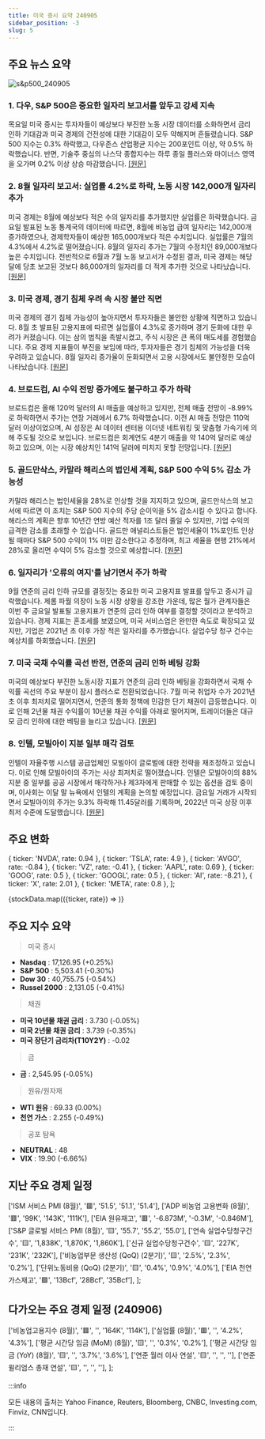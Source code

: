 ```yaml
---
title: 미국 증시 요약 240905
sidebar_position: -3
slug: 5
---
```


## 주요 뉴스 요약

![s&p500_240905](/map/240905.png)

### 1. **다우, S&P 500은 중요한 일자리 보고서를 앞두고 강세 지속**

목요일 미국 증시는 투자자들이 예상보다 부진한 노동 시장 데이터를 소화하면서 금리 인하 기대감과 미국 경제의 건전성에 대한 기대감이 모두 약해지며 흔들렸습니다. S&P 500 지수는 0.3% 하락했고, 다우존스 산업평균 지수는 200포인트 이상, 약 0.5% 하락했습니다. 반면, 기술주 중심의 나스닥 종합지수는 하루 종일 플러스와 마이너스 영역을 오가며 0.2% 이상 상승 마감했습니다. [[원문]](https://finance.yahoo.com/news/live/stock-market-today-dow-sp-500-continue-september-swoon-ahead-of-pivotal-jobs-report-200215727.html)

### 2. **8월 일자리 보고서: 실업률 4.2%로 하락, 노동 시장 142,000개 일자리 추가**

미국 경제는 8월에 예상보다 적은 수의 일자리를 추가했지만 실업률은 하락했습니다. 금요일 발표된 노동 통계국의 데이터에 따르면, 8월에 비농업 급여 일자리는 142,000개 증가하였으나, 경제학자들이 예상한 165,000개보다 적은 수치입니다. 실업률은 7월의 4.3%에서 4.2%로 떨어졌습니다. 8월의 일자리 추가는 7월의 수정치인 89,000개보다 높은 수치입니다. 전반적으로 6월과 7월 노동 보고서가 수정된 결과, 미국 경제는 해당 달에 당초 보고된 것보다 86,000개의 일자리를 더 적게 추가한 것으로 나타났습니다. [[원문]](https://finance.yahoo.com/news/august-jobs-report-set-to-be-the-pivotal-factor-in-the-size-of-the-feds-coming-interest-rate-cut-182656927.html)

### 3. **미국 경제, 경기 침체 우려 속 시장 불안 직면**

미국 경제의 경기 침체 가능성이 높아지면서 투자자들은 불안한 상황에 직면하고 있습니다. 8월 초 발표된 고용지표에 따르면 실업률이 4.3%로 증가하며 경기 둔화에 대한 우려가 커졌습니다. 이는 삼의 법칙을 촉발시켰고, 주식 시장은 큰 폭의 매도세를 경험했습니다. 주요 경제 지표들이 부진을 보임에 따라, 투자자들은 경기 침체의 가능성을 더욱 우려하고 있습니다. 8월 일자리 증가율이 둔화되면서 고용 시장에서도 불안정한 모습이 나타났습니다. [[원문]](https://www.marketwatch.com/story/markets-are-uneasy-as-a-u-s-recession-looks-more-likely-3cecca30?mod=home-page)

### 4. **브로드컴, AI 수익 전망 증가에도 불구하고 주가 하락**

브로드컴은 올해 120억 달러의 AI 매출을 예상하고 있지만, 전체 매출 전망이 -8.99%로 하락하면서 주가는 연장 거래에서 6.7% 하락했습니다. 이전 AI 매출 전망은 110억 달러 이상이었으며, AI 성장은 AI 데이터 센터용 이더넷 네트워킹 및 맞춤형 가속기에 의해 주도될 것으로 보입니다. 브로드컴은 회계연도 4분기 매출을 약 140억 달러로 예상하고 있으며, 이는 시장 예상치인 141억 달러에 미치지 못할 전망입니다. [[원문]](https://www.marketwatch.com/story/broadcom-boosts-ai-revenue-outlook-but-stock-falls-after-mixed-earnings-794b2d73?mod=home-page)

### 5. **골드만삭스, 카말라 해리스의 법인세 계획, S&P 500 수익 5% 감소 가능성**

카말라 해리스는 법인세율을 28%로 인상할 것을 지지하고 있으며, 골드만삭스의 보고서에 따르면 이 조치는 S&P 500 지수의 주당 순이익을 5% 감소시킬 수 있다고 합니다. 해리스의 계획은 향후 10년간 연방 예산 적자를 1조 달러 줄일 수 있지만, 기업 수익의 급격한 감소를 초래할 수 있습니다. 골드만 애널리스트들은 법인세율이 1%포인트 인상될 때마다 S&P 500 수익이 1% 미만 감소한다고 추정하며, 최고 세율을 현행 21%에서 28%로 올리면 수익이 5% 감소할 것으로 예상합니다. [[원문]](https://www.marketwatch.com/story/kamala-harriss-corporate-tax-plan-could-cut-s-p-500-earnings-by-5-goldman-sachs-e168b731?&mod=home-page)

### 6. **일자리가 '오류의 여지'를 남기면서 주가 하락**

9월 연준의 금리 인하 규모를 결정짓는 중요한 미국 고용지표 발표를 앞두고 증시가 급락했습니다. 제롬 파월 의장이 노동 시장 상황을 강조한 가운데, 많은 월가 관계자들은 이번 주 금요일 발표될 고용지표가 연준의 금리 인하 여부를 결정할 것이라고 분석하고 있습니다. 경제 지표는 혼조세를 보였으며, 미국 서비스업은 완만한 속도로 확장되고 있지만, 기업은 2021년 초 이후 가장 적은 일자리를 추가했습니다. 실업수당 청구 건수는 예상치를 하회했습니다. [[원문]](https://www.bloomberg.com/news/articles/2024-09-04/stock-market-today-dow-s-p-live-updates?srnd=phx-markets&embedded-checkout=true)

### 7. **미국 국채 수익률 곡선 반전, 연준의 금리 인하 베팅 강화**

미국의 예상보다 부진한 노동시장 지표가 연준의 금리 인하 베팅을 강화하면서 국채 수익률 곡선의 주요 부분이 잠시 플러스로 전환되었습니다. 7월 미국 취업자 수가 2021년 초 이후 최저치로 떨어지면서, 연준의 통화 정책에 민감한 단기 채권이 급등했습니다. 이로 인해 2년물 채권 수익률이 10년물 채권 수익률 아래로 떨어지며, 트레이더들은 대규모 금리 인하에 대한 베팅을 늘리고 있습니다. [[원문]](https://www.bloomberg.com/news/articles/2024-09-04/us-yield-curve-disinverts-as-soft-labor-data-fuels-fed-cut-bets?srnd=phx-markets&embedded-checkout=true)

### 8. **인텔, 모빌아이 지분 일부 매각 검토**

인텔이 자율주행 시스템 공급업체인 모빌아이 글로벌에 대한 전략을 재조정하고 있습니다. 이로 인해 모빌아이의 주가는 사상 최저치로 떨어졌습니다. 인텔은 모빌아이의 88% 지분 중 일부를 공공 시장에서 매각하거나 제3자에게 판매할 수 있는 옵션을 검토 중이며, 이사회는 이달 말 뉴욕에서 인텔의 계획을 논의할 예정입니다. 금요일 거래가 시작되면서 모빌아이의 주가는 9.3% 하락해 11.45달러를 기록하며, 2022년 미국 상장 이후 최저 수준에 도달했습니다. [[원문]](https://www.bloomberg.com/news/articles/2024-09-05/intel-is-said-to-explore-sale-of-part-of-stake-in-mobileye?srnd=phx-markets)

## 주요 변화

  { ticker: 'NVDA', rate: 0.94 },
  { ticker: 'TSLA', rate: 4.9 },
  { ticker: 'AVGO', rate: -0.84 },
  { ticker: 'VZ', rate: -0.41 },
  { ticker: 'AAPL', rate: 0.69 },
  { ticker: 'GOOG', rate: 0.5 },
  { ticker: 'GOOGL', rate: 0.5 },
  { ticker: 'AI', rate: -8.21 },
  { ticker: 'X', rate: 2.01 },
  { ticker: 'META', rate: 0.8 },
];

{stockData.map(({ticker, rate}) => <StockCardMini key={ticker} ticker={ticker} rate={rate}></StockCardMini>)}

## 주요 지수 요약

> 미국 증시

- **Nasdaq** : 17,126.95 (+0.25%)
- **S&P 500** : 5,503.41 (-0.30%)
- **Dow 30** : 40,755.75 (-0.54%)
- **Russel 2000** : 2,131.05 (-0.41%)

> 채권

- **미국 10년물 채권 금리** : 3.730 (-0.05%)
- **미국 2년물 채권 금리** : 3.739 (-0.35%)
- **미국 장단기 금리차(T10Y2Y)** : -0.02

> 금

- **금** : 2,545.95 (-0.05%)

> 원유/원자재

- **WTI 원유** : 69.33 (0.00%)
- **천연 가스** : 2.255 (-0.49%)

> 공포 탐욕

- **NEUTRAL** : 48
- **VIX** : 19.90 (-6.66%)

## 지난 주요 경제 일정

  ['ISM 서비스 PMI (8월)', '🟥', '51.5', '51.1', '51.4'],
  ['ADP 비농업 고용변화 (8월)', '🟥', '99K', '143K', '111K'],
  ['EIA 원유재고', '🟥', '-6.873M', '-0.3M', '-0.846M'],
  ['S&P 글로벌 서비스 PMI (8월)', '🟨', '55.7', '55.2', '55.0'],
  ['연속 실업수당청구건수', '🟨', '1,838K', '1,870K', '1,860K'],
  ['신규 실업수당청구건수', '🟨', '227K', '231K', '232K'],
  ['비농업부문 생산성 (QoQ) (2분기)', '🟨', '2.5%', '2.3%', '0.2%'],
  ['단위노동비용 (QoQ) (2분기)', '🟨', '0.4%', '0.9%', '4.0%'],
  ['EIA 천연가스재고', '🟩', '13Bcf', '28Bcf', '35Bcf'],
];

<EconomicCalendar data={eventsData} />

## 다가오는 주요 경제 일정 (240906)

  ['비농업고용지수 (8월)', '🟥', '', '164K', '114K'],
  ['실업률 (8월)', '🟥', '', '4.2%', '4.3%'],
  ['평균 시간당 임금 (MoM) (8월)', '🟨', '', '0.3%', '0.2%'],
  ['평균 시간당 임금 (YoY) (8월)', '🟨', '', '3.7%', '3.6%'],
  ['연준 월러 이사 연설', '🟨', '', '', ''],
  ['연준 윌리엄스 총재 연설', '🟨', '', '', ''],
];

<EconomicCalendar data={nextEventsData} />

:::info

모든 내용의 출처는 Yahoo Finance, Reuters, Bloomberg, CNBC, Investing.com, Finviz, CNN입니다.

:::
